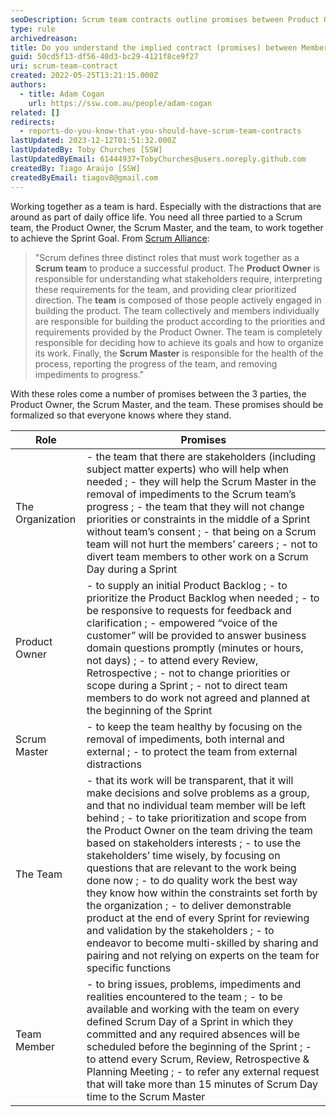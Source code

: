 ```yaml
---
seoDescription: Scrum team contracts outline promises between Product Owner, Scrum Master, and team members for successful collaboration and delivery of product goals.
type: rule
archivedreason:
title: Do you understand the implied contract (promises) between Members of the Scrum Team?
guid: 50cd5f13-df56-40d3-bc29-4121f8ce9f27
uri: scrum-team-contract
created: 2022-05-25T13:21:15.000Z
authors:
  - title: Adam Cogan
    url: https://ssw.com.au/people/adam-cogan
related: []
redirects:
  - reports-do-you-know-that-you-should-have-scrum-team-contracts
lastUpdated: 2023-12-12T01:51:32.000Z
lastUpdatedBy: Toby Churches [SSW]
lastUpdatedByEmail: 61444937+TobyChurches@users.noreply.github.com
createdBy: Tiago Araújo [SSW]
createdByEmail: tiagov8@gmail.com
---
```


Working together as a team is hard. Especially with the distractions that are around as part of daily office life. You need all three partied to a Scrum team, the Product Owner, the Scrum Master, and the team, to work together to achieve the Sprint Goal.
From [Scrum Alliance](https://www.scrumalliance.org/):

> "Scrum defines three distinct roles that must work together as a **Scrum team** to produce a successful product. The **Product Owner** is responsible for understanding what stakeholders require, interpreting these requirements for the team, and providing clear prioritized direction. The **team** is composed of those people actively engaged in building the product. The team collectively and members individually are responsible for building the product according to the priorities and requirements provided by the Product Owner. The team is completely responsible for deciding how to achieve its goals and how to organize its work. Finally, the **Scrum Master** is responsible for the health of the process, reporting the progress of the team, and removing impediments to progress."

With these roles come a number of promises between the 3 parties, the Product Owner, the Scrum Master, and the team. These promises should be formalized so that everyone knows where they stand.

| **Role**         | **Promises**                                                                                                                                                                                                                                                                                                                                                                                                                                                                                                                                                                                                                                                                                                                                                       |
| ---------------- | ------------------------------------------------------------------------------------------------------------------------------------------------------------------------------------------------------------------------------------------------------------------------------------------------------------------------------------------------------------------------------------------------------------------------------------------------------------------------------------------------------------------------------------------------------------------------------------------------------------------------------------------------------------------------------------------------------------------------------------------------------------------ |
| The Organization | - the team that there are stakeholders (including subject matter experts) who will help when needed ;  - they will help the Scrum Master in the removal of impediments to the Scrum team’s progress ;  - the team that they will not change priorities or constraints in the middle of a Sprint without team’s consent ;  - that being on a Scrum team will not hurt the members’ careers ;  - not to divert team members to other work on a Scrum Day during a Sprint                                                                                                                                                                                                                                                                                     |
| Product Owner    | - to supply an initial Product Backlog ;  - to prioritize the Product Backlog when needed ;  - to be responsive to requests for feedback and clarification ;  - empowered “voice of the customer” will be provided to answer business domain questions promptly (minutes or hours, not days) ;  - to attend every Review, Retrospective ;  - not to change priorities or scope during a Sprint ;  - not to direct team members to do work not agreed and planned at the beginning of the Sprint                                                                                                                                                                                                                                                        |
| Scrum Master     | - to keep the team healthy by focusing on the removal of impediments, both internal and external ;  - to protect the team from external distractions                                                                                                                                                                                                                                                                                                                                                                                                                                                                                                                                                                                                             |
| The Team         | - that its work will be transparent, that it will make decisions and solve problems as a group, and that no individual team member will be left behind ;  - to take prioritization and scope from the Product Owner on the team driving the team based on stakeholders interests ;  - to use the stakeholders’ time wisely, by focusing on questions that are relevant to the work being done now ;  - to do quality work the best way they know how within the constraints set forth by the organization ;  - to deliver demonstrable product at the end of every Sprint for reviewing and validation by the stakeholders ;  - to endeavor to become multi-skilled by sharing and pairing and not relying on experts on the team for specific functions |
| Team Member      | - to bring issues, problems, impediments and realities encountered to the team ;  - to be available and working with the team on every defined Scrum Day of a Sprint in which they committed and any required absences will be scheduled before the beginning of the Sprint ;  - to attend every Scrum, Review, Retrospective &amp; Planning Meeting ;  - to refer any external request that will take more than 15 minutes of Scrum Day time to the Scrum Master                                                                                                                                                                                                                                                                                            |
